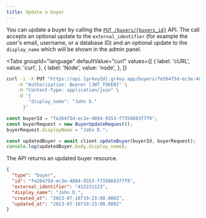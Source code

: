 ```yaml
---
title: Update a buyer
---
```



You can update a buyer by calling the [`PUT /buyers/{buyers_id}`][api] API. The
call accepts an optional update to the `external_identifier` (for example the
user's email, username, or a database ID) and an optional update to the
`display_name` which will be shown in the admin panel.

[api]: /reference#operation/update-buyer

<Tabs
  groupId="language"
  defaultValue="curl"
  values={[
    { label: 'cURL', value: 'curl', },
    { label: 'Node', value: 'node', },
  ]}
>
  <TabItem value="curl">

```bash {5-6}
curl -i -X PUT "https://api.{gr4vyId}.gr4vy.app/buyers/fe26475d-ec3e-4884-9553-f7356683f7f9" \
    -H "Authorization: Bearer [JWT_TOKEN]" \
    -H "Content-Type: application/json" \
    -d '{
        "display_name": "John D."
      }'
```

  </TabItem>
  <TabItem value="node">

```js {3}
const buyerId = "fe26475d-ec3e-4884-9553-f7356683f7f9";
const buyerRequest = new BuyerUpdateRequest();
buyerRequest.displayName = "John D.";

const updatedBuyer = await client.updateBuyer(buyerId, buyerRequest);
console.log(updatedBuyer.body.display_name);
```

  </TabItem>
</Tabs>

The API returns an updated buyer resource.

```json title="PUT /buyers/fe26475d-ec3e-4884-9553-f7356683f7f9"
{
  "type": "buyer",
  "id": "fe26475d-ec3e-4884-9553-f7356683f7f9",
  "external_identifier": "412231123",
  "display_name": "John D.",
  "created_at": "2013-07-16T19:23:00.000Z",
  "updated_at": "2013-07-16T19:23:00.000Z"
}
```

